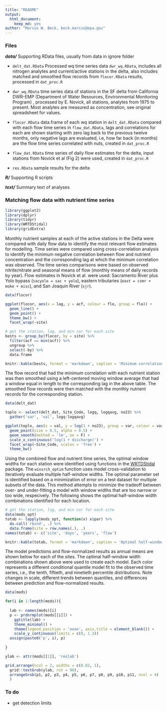 ```yaml
---
title: "README"
output: 
  html_document:
    keep_md: yes
author: "Marcus W. Beck, beck.marcus@epa.gov"
---
```


### Files

**_data/_** Supporting RData files, usually from data in ignore folder 

* `delt_dat.RData` Processed wq time series data `dwr_wq.RData`, includes all nitrogen analytes and current/active stations in the delta, also includes matched and smoothed flow records from `flocor.RData` results, processed in `dat_proc.R`

* `dwr_wq.RData` time series data of stations in the SF delta from California DWR-EMP (Department of Water Resources, Environmental Monitoring Program) , processed by E. Novick, all stations, analytes from 1975 to present.  Most analytes are measured as concentration, see original spreadsheet for values. 

* `flocor.RData` data.frame of each wq station in `delt_dat.RData` compared with each flow time series in `flow_dat.RData`, lags and correlations for each are shown starting with zero lag back to the previous twelve months, only negative lags are evaluated, i.e, how far back (in months) are the flow time series correlated with nuts, created in `dat_proc.R`

* `flow_dat.RData` time series of daily flow estimates for the delta, input stations from Novick et al (Fig 2) were used, created in `dat_proc.R` 

* `res.RData` sample results for the delta

**_R/_** Supporting R scripts

**_text/_** Summary text of analyses

### Matching flow data with nutrient time series

```r
library(ggplot2)
library(dplyr)
library(tidyr)
library(WRTDStidal)
library(gridExtra)
```

Monthly nutrient samples at each of the active stations in the Delta were compared with daily flow data to identify the most relevant flow estimates for modelling.  Time series were compared using cross-correlation analysis to identify the minimum negative correlation between flow and nutrient concentration and the corresponding lag at which the minimum correlation was observed.  The time series comparisons were based on observed nitrite/nitrate and seasonal means of flow (monthly means of daily records by year).  Flow estimates in Novick et al. were used: Sacramento River plus Yolo bypass (`sacyolo = sac + yolo`), eastern tributaries (`east = csmr + moke + misc`), and San Joaquin River (`sjr`). 

```r
data(flocor)

ggplot(flocor, aes(x = lag, y = acf, colour = flo, group = flo)) +
  geom_line() + 
  geom_point() + 
  theme_bw() +
  facet_wrap(~site)
```

```r
# get the station, lag, and min cor for each site
bests <- group_by(flocor, by = site) %>% 
  filter(acf == min(acf)) %>%
  ungroup %>% 
  select(-by) %>% 
  data.frame

knitr::kable(bests, format = 'markdown', caption = 'Minimum correlations and lags of each nutrient station that corresponded to the flow estimates')
```

The flow record that had the minimum correlation with each nutrient station was then smoothed using a left-centered moving window average that had a window equal in length to the corresponding lag in the above table.  The smoothed flow records were then matched with the monthly nutrient records for the corresponding station.  

```r
data(delt_dat)

toplo <- select(delt_dat, Site_Code, logq, logqavg, no23) %>% 
  gather('var', 'val', logq:logqavg)

ggplot(toplo, aes(x = val, y = log(1 + no23), group = var, colour = var)) +
  geom_point(size = 0.5, alpha = 0.5) + 
  geom_smooth(method = 'lm', se = F) + 
  scale_x_continuous('log(1 + discharge)') + 
  facet_wrap(~Site_Code, scales = 'free') + 
  theme_bw()

```

Using the combined flow and nutrient time series, the optimal window widths for each station were identified using functions in the [WRTDStidal](https://github.com/fawda123/WRTDStidal) package.  The `winsrch_optim` function uses model cross-validation to iteratively evaluate multiple half-window widths.  The optimal parameter set is identified based on a minimization of error on a test dataset for multiple subsets of the data.  This method attempts to minimize the tradeoff between over- and under-fitting a model with window widths that are too narrow or too wide, respecively.  The following shows the optimal half-window width combinations identified for each location.  

```r
# get the station, lag, and min cor for each site
data(mods_opt)
totab <- lapply(mods_opt, function(x) x$par) %>% 
  do.call('rbind', .) %>% 
  data.frame(site = row.names(.), .)
names(totab) <- c('site', 'days', 'years', 'flow')

knitr::kable(totab, format = 'markdown', caption = 'Optimal half-window width combinations for each station.  The columns refer to optimal widths for days, years, and flow.  The window width for flow is a propoortion of the total range.', row.names = F, digits = 2)
```

The model predictions and flow-normalized results as annual means are shown below for each of the sites.  The optimal half-window width combinations shown above were used to create each model.  Each color represents a different conditional quantile model fit to the observed time series, i.e., the tenth, fiftieth, and ninetieth percentile distributions.  Note changes in scale, different trends between quantiles, and differences between prediction and flow-normalized results.

```r
data(mods)

for(i in 1:length(mods)){
  
  lab <- names(mods)[i]
  p <- prdnrmplot(mods[[i]]) +
    ggtitle(lab) + 
    theme_minimal() +
    theme(legend.position = 'none', axis.title = element_blank()) +
    scale_y_continuous(limits = c(0, 1.3))
  assign(paste0('p', i), p)
  
}

ylab <- attr(mods[[1]], 'reslab')

grid.arrange(ncol = 2, widths = c(0.02, 1),
  grid::textGrob(ylab, rot = 90), 
  arrangeGrob(p1, p2, p3, p4, p5, p6, p7, p8, p9, p10, p11, ncol = 4)
  )

```

### To do 

* get detection limits

